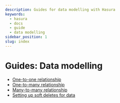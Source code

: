 ```yaml
---
description: Guides for data modelling with Hasura
keywords:
  - hasura
  - docs
  - guide
  - data modelling
sidebar_position: 1
slug: index
---
```


# Guides: Data modelling

- [One-to-one relationship](/graphql/core/guides/data-modelling/one-to-one.mdx)
- [One-to-many relationship](/graphql/core/guides/data-modelling/one-to-many.mdx)
- [Many-to-many relationship](/graphql/core/guides/data-modelling/many-to-many.mdx)
- [Setting up soft deletes for data](/graphql/core/guides/data-modelling/soft-deletes.mdx)
